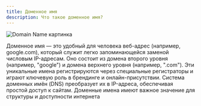 ```yaml
---
title: Доменное имя
description: Что такое доменное имя?
---
```


![Domain Name картинка](/domain-name.png)

Доменное имя — это удобный для человека веб-адрес (например, google.com), который служит легко запоминающейся заменой числовым IP-адресам.
Оно состоит из домена второго уровня (например, "google") и домена верхнего уровня (например, ".com").
Эти уникальные имена регистрируются через специальные регистраторы и играют ключевую роль в брендинге и онлайн-присутствии. Система доменных имён (DNS) преобразует их в IP-адреса, обеспечивая простой доступ к сайтам. Доменные имена имеют важное значение для структуры и доступности интернета

